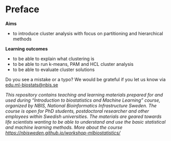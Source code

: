 # Preface {.unnumbered}

**Aims**

- to introduce cluster analysis with focus on partitioning and hierarchical methods

**Learning outcomes**

- to be able to explain what clustering is
- to be able to run k-means, PAM and HCL cluster analysis
- to be able to evaluate cluster solutions

Do you see a mistake or a typo? We would be grateful if you let us know via [edu.ml-biostats@nbis.se](edu.ml-biostats@nbis.se)

*This repository contains teaching and learning materials prepared for and used during “Introduction to biostatistics and Machine Learning” course, organized by NBIS, National Bioinformatics Infrastructure Sweden. The course is open for PhD students, postdoctoral researcher and other employees within Swedish universities. The materials are geared towards life scientists wanting to be able to understand and use the basic statistical and machine learning methods. More about the course [https://nbisweden.github.io/workshop-mlbiostatistics/](https://nbisweden.github.io/workshop-mlbiostatistics/)
*





